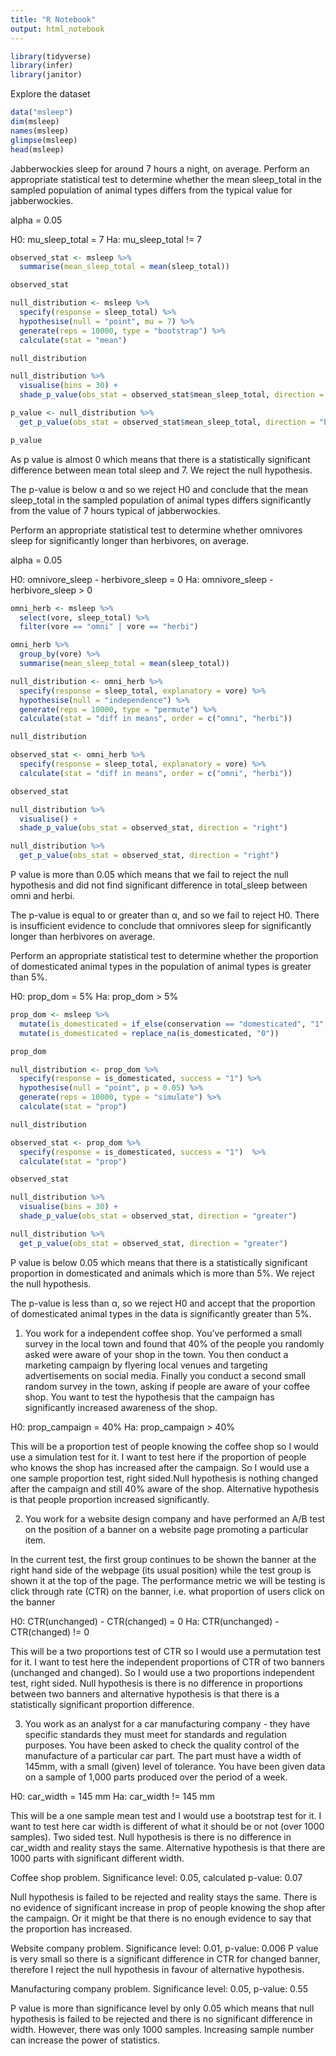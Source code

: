 ```yaml
---
title: "R Notebook"
output: html_notebook
---
```


```r
library(tidyverse)
library(infer)
library(janitor)
```
Explore the dataset
```r
data("msleep")
dim(msleep)
names(msleep)
glimpse(msleep)
head(msleep)
```
Jabberwockies sleep for around 7 hours a night, on average. Perform an appropriate statistical test to determine whether the mean sleep_total in the sampled population of animal types differs from the typical value for jabberwockies.

alpha = 0.05

H0: mu_sleep_total = 7
Ha: mu_sleep_total != 7

```r
observed_stat <- msleep %>% 
  summarise(mean_sleep_total = mean(sleep_total))

observed_stat
```
```r
null_distribution <- msleep %>% 
  specify(response = sleep_total) %>% 
  hypothesise(null = "point", mu = 7) %>% 
  generate(reps = 10000, type = "bootstrap") %>% 
  calculate(stat = "mean")

null_distribution
```
```r
null_distribution %>% 
  visualise(bins = 30) +
  shade_p_value(obs_stat = observed_stat$mean_sleep_total, direction = "both")
```
```r
p_value <- null_distribution %>% 
  get_p_value(obs_stat = observed_stat$mean_sleep_total, direction = "both")

p_value
```
As p value is almost 0 which means that there is a statistically significant difference
between mean total sleep and 7. We reject the null hypothesis.

The p-value is below α and so we reject H0 and conclude that the mean sleep_total in the sampled population of animal types differs significantly from the value of 7 hours typical of jabberwockies.



Perform an appropriate statistical test to determine whether omnivores sleep for significantly longer than herbivores, on average.

alpha = 0.05

H0: omnivore_sleep - herbivore_sleep = 0
Ha: omnivore_sleep - herbivore_sleep > 0

```r
omni_herb <- msleep %>% 
  select(vore, sleep_total) %>% 
  filter(vore == "omni" | vore == "herbi")

omni_herb %>% 
  group_by(vore) %>% 
  summarise(mean_sleep_total = mean(sleep_total))
```
```r
null_distribution <- omni_herb %>% 
  specify(response = sleep_total, explanatory = vore) %>% 
  hypothesise(null = "independence") %>% 
  generate(reps = 10000, type = "permute") %>% 
  calculate(stat = "diff in means", order = c("omni", "herbi"))

null_distribution
```
```r
observed_stat <- omni_herb %>% 
  specify(response = sleep_total, explanatory = vore) %>% 
  calculate(stat = "diff in means", order = c("omni", "herbi"))

observed_stat
```
```r
null_distribution %>% 
  visualise() +
  shade_p_value(obs_stat = observed_stat, direction = "right")
```
```r
null_distribution %>% 
  get_p_value(obs_stat = observed_stat, direction = "right")
```
P value is more than 0.05 which means that we fail to reject the null hypothesis 
and did not find significant difference in total_sleep between omni and herbi.

The p-value is equal to or greater than α, and so we fail to reject H0. There is insufficient evidence to conclude that omnivores sleep for significantly longer than herbivores on average.



Perform an appropriate statistical test to determine whether the proportion of domesticated animal types in the population of animal types is greater than 5%.

H0: prop_dom = 5%
Ha: prop_dom > 5%

```r
prop_dom <- msleep %>% 
  mutate(is_domesticated = if_else(conservation == "domesticated", "1", "0")) %>% 
  mutate(is_domesticated = replace_na(is_domesticated, "0")) 

prop_dom 
```
```r
null_distribution <- prop_dom %>%
  specify(response = is_domesticated, success = "1") %>% 
  hypothesise(null = "point", p = 0.05) %>% 
  generate(reps = 10000, type = "simulate") %>% 
  calculate(stat = "prop")

null_distribution
```
```r
observed_stat <- prop_dom %>% 
  specify(response = is_domesticated, success = "1")  %>% 
  calculate(stat = "prop")

observed_stat
```

```r
null_distribution %>% 
  visualise(bins = 30) +
  shade_p_value(obs_stat = observed_stat, direction = "greater")
```
```r
null_distribution %>% 
  get_p_value(obs_stat = observed_stat, direction = "greater")
```
P value is below 0.05 which means that there is a statistically significant proportion
in domesticated and animals which is more than 5%. We reject the null hypothesis.

The p-value is less than α, so we reject H0 and accept that the proportion of domesticated animal types in the data is significantly greater than 5%.



1. You work for a independent coffee shop. You’ve performed a small survey in the local town and found that 40% of the people you randomly asked were aware of your shop in the town. You then conduct a marketing campaign by flyering local venues and targeting advertisements on social media. Finally you conduct a second small random survey in the town, asking if people are aware of your coffee shop. You want to test the hypothesis that the campaign has significantly increased awareness of the shop.

H0: prop_campaign = 40%
Ha: prop_campaign > 40%

This will be a proportion test of people knowing the coffee shop so I would use a 
simulation test for it. I want to test here if the proportion of people who knows
the shop has increased after the campaign. So I would use a one sample proportion test, right sided.Null hypothesis is nothing changed after the campaign and still 40% aware of the shop. Alternative hypothesis is that people proportion increased significantly.



2. You work for a website design company and have performed an A/B test on the position of a banner on a website page promoting a particular item. 

In the current test, the first group continues to be shown the banner at the right hand side of the webpage (its usual position) while the test group is shown it at the top of the page. The performance metric we will be testing is click through rate (CTR) on the banner, i.e. what proportion of users click on the banner

H0: CTR(unchanged) - CTR(changed) = 0
Ha: CTR(unchanged) - CTR(changed) != 0

This will be a two proportions test of CTR so I would use a permutation test for it. 
I want to test here the independent proportions of CTR of two banners (unchanged and changed). So I would use a two proportions independent test, right sided.
Null hypothesis is there is no difference in proportions between two banners and alternative
hypothesis is that there is a statistically significant proportion difference.


3. You work as an analyst for a car manufacturing company - they have specific standards they must meet for standards and regulation purposes. You have been asked to check the quality control of the manufacture of a particular car part. The part must have a width of 145mm, with a small (given) level of tolerance. You have been given data on a sample of 1,000 parts produced over the period of a week.


H0: car_width = 145 mm
Ha: car_width != 145 mm

This will be a one sample mean test and I would use a bootstrap test for it.
I want to test here car width is different of what it should be or not (over 1000 samples). Two sided test.
Null hypothesis is there is no difference in car_width and reality stays the same.
Alternative hypothesis is that there are 1000 parts with significant different width.




Coffee shop problem. Significance level: 0.05, calculated p-value: 0.07

Null hypothesis is failed to be rejected and reality stays the same. There is no evidence of significant increase in prop of people knowing the shop after the campaign. Or it might be that there is no enough evidence to say that the proportion has increased. 




Website company problem. Significance level: 0.01, p-value: 0.006
P value is very small so there is a significant difference in CTR for changed banner,
therefore I reject the null hypothesis in favour of alternative hypothesis.




Manufacturing company problem. Significance level: 0.05, p-value: 0.55

P value is more than significance level by only 0.05 which means that null hypothesis is failed to be rejected and there is no significant difference in width. However, there 
was only 1000 samples. Increasing sample number can increase the power of statistics.
